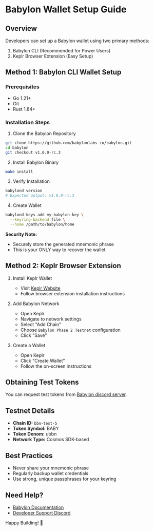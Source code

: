 # Babylon Wallet Setup Guide

## Overview

Developers can set up a Babylon wallet using two primary methods:
1. Babylon CLI (Recommended for Power Users)
2. Keplr Browser Extension (Easy Setup)

## Method 1: Babylon CLI Wallet Setup

### Prerequisites
- Go 1.21+
- Git
- Rust 1.84+

### Installation Steps

1. Clone the Babylon Repository
```bash
git clone https://github.com/babylonlabs-io/babylon.git
cd babylon
git checkout v1.0.0-rc.3
```

2. Install Babylon Binary
```bash
make install
```

3. Verify Installation
```bash
babylond version
# Expected output: v1.0.0-rc.3
```

4. Create Wallet
```bash
babylond keys add my-babylon-key \
  --keyring-backend file \
  --home /path/to/babylon/home
```

**Security Note:** 
- Securely store the generated mnemonic phrase
- This is your ONLY way to recover the wallet

## Method 2: Keplr Browser Extension

1. Install Keplr Wallet
   - Visit [Keplr Website](https://keplr.app/)
   - Follow browser extension installation instructions

2. Add Babylon Network
   - Open Keplr
   - Navigate to network settings
   - Select "Add Chain"
   - Choose `Babylon Phase 2 Testnet` configuration
   - Click "Save"

3. Create a Wallet
   - Open Keplr
   - Click "Create Wallet"
   - Follow the on-screen instructions

## Obtaining Test Tokens

You can request test tokens from [Babylon discord server](https://discord.com/invite/babylonglobal).

## Testnet Details
- **Chain ID:** `bbn-test-5`
- **Token Symbol:** BABY
- **Token Denom:** ubbn
- **Network Type:** Cosmos SDK-based

## Best Practices
- Never share your mnemonic phrase
- Regularly backup wallet credentials
- Use strong, unique passphrases for your keyring

## Need Help?
- [Babylon Documentation](https://docs.babylonchain.io)
- [Developer Support Discord](https://discord.gg/babylonglobal)

Happy Building! 🚀